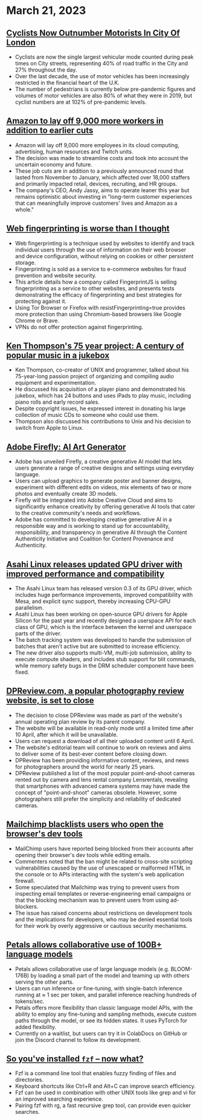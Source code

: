 # March 21, 2023

## [Cyclists Now Outnumber Motorists In City Of London](https://www.forbes.com/sites/carltonreid/2023/03/01/cyclists-now-outnumber-motorists-in-city-of-london/?ref=hackernewsgpt.com)

-   Cyclists are now the single largest vehicular mode counted during peak times on City streets, representing 40% of road traffic in the City and 27% throughout the day.
-   Over the last decade, the use of motor vehicles has been increasingly restricted in the financial heart of the U.K.
-   The number of pedestrians is currently below pre-pandemic figures and volumes of motor vehicles are also 80% of what they were in 2019, but cyclist numbers are at 102% of pre-pandemic levels.

## [Amazon to lay off 9,000 more workers in addition to earlier cuts](https://www.cnbc.com/2023/03/20/amazon-layoffs-company-to-cut-off-9000-more-workers.html?ref=hackernewsgpt.com)

-   Amazon will lay off 9,000 more employees in its cloud computing, advertising, human resources and Twitch units.
-   The decision was made to streamline costs and took into account the uncertain economy and future.
-   These job cuts are in addition to a previously announced round that lasted from November to January, which affected over 18,000 staffers and primarily impacted retail, devices, recruiting, and HR groups.
-   The company's CEO, Andy Jassy, aims to operate leaner this year but remains optimistic about investing in "long-term customer experiences that can meaningfully improve customers' lives and Amazon as a whole."

## [Web fingerprinting is worse than I thought](https://www.bitestring.com/posts/2023-03-19-web-fingerprinting-is-worse-than-I-thought.html?ref=hackernewsgpt.com)

-   Web fingerprinting is a technique used by websites to identify and track individual users through the use of information on their web browser and device configuration, without relying on cookies or other persistent storage.
-   Fingerprinting is sold as a service to e-commerce websites for fraud prevention and website security.
-   This article details how a company called FingerprintJS is selling fingerprinting as a service to other websites, and presents tests demonstrating the efficacy of fingerprinting and best strategies for protecting against it.
-   Using Tor Browser or Firefox with resistFingerprinting=true provides more protection than using Chromium-based browsers like Google Chrome or Brave.
-   VPNs do not offer protection against fingerprinting.

## [Ken Thompson's 75 year project: A century of popular music in a jukebox](https://www.youtube.com/watch?v=kaandEt_pKw&ref=hackernewsgpt.com)

-   Ken Thompson, co-creator of UNIX and programmer, talked about his 75-year-long passion project of organizing and compiling audio equipment and experimentation.
-   He discussed his acquisition of a player piano and demonstrated his jukebox, which has 24 buttons and uses iPads to play music, including piano rolls and early record sales.
-   Despite copyright issues, he expressed interest in donating his large collection of music CDs to someone who could use them.
-   Thompson also discussed his contributions to Unix and his decision to switch from Apple to Linux.

## [Adobe Firefly: AI Art Generator](https://www.adobe.com/sensei/generative-ai/firefly.html?ref=hackernewsgpt.com)

-   Adobe has unveiled Firefly, a creative generative AI model that lets users generate a range of creative designs and settings using everyday language.
-   Users can upload graphics to generate poster and banner designs, experiment with different edits on videos, mix elements of two or more photos and eventually create 3D models.
-   Firefly will be integrated into Adobe Creative Cloud and aims to significantly enhance creativity by offering generative AI tools that cater to the creative community's needs and workflows.
-   Adobe has committed to developing creative generative AI in a responsible way and is working to stand up for accountability, responsibility, and transparency in generative AI through the Content Authenticity Initiative and Coalition for Content Provenance and Authenticity.

## [Asahi Linux releases updated GPU driver with improved performance and compatibility](https://asahilinux.org/2023/03/road-to-vulkan/?ref=hackernewsgpt.com)

-   The Asahi Linux team has released version 0.3 of its GPU driver, which includes huge performance improvements, improved compatibility with Mesa, and explicit sync support, thereby increasing CPU-GPU parallelism.
-   Asahi Linux has been working on open-source GPU drivers for Apple Silicon for the past year and recently designed a userspace API for each class of GPU, which is the interface between the kernel and userspace parts of the driver.
-   The batch tracking system was developed to handle the submission of batches that aren't active but are submitted to increase efficiency.
-   The new driver also supports multi-VM, multi-job submission, ability to execute compute shaders, and includes stub support for blit commands, while memory safety bugs in the DRM scheduler component have been fixed.

## [DPReview.com, a popular photography review website, is set to close](https://www.dpreview.com/news/5901145460/dpreview-com-to-close?ref=hackernewsgpt.com)

-   The decision to close DPReview was made as part of the website's annual operating plan review by its parent company.
-   The website will be available in read-only mode until a limited time after 10 April, after which it will be unavailable.
-   Users can request a download of all their uploaded content until 6 April.
-   The website's editorial team will continue to work on reviews and aims to deliver some of its best-ever content before closing down.
-   DPReview has been providing informative content, reviews, and news for photographers around the world for nearly 25 years.
-   DPReview published a list of the most popular point-and-shoot cameras rented out by camera and lens rental company Lensrentals, revealing that smartphones with advanced camera systems may have made the concept of "point-and-shoot" cameras obsolete. However, some photographers still prefer the simplicity and reliability of dedicated cameras.

## [Mailchimp blacklists users who open the browser's dev tools](http://news.ycombinator.com/item?id=35235732&ref=hackernewsgpt.com)

-   MailChimp users have reported being blocked from their accounts after opening their browser's dev tools while editing emails.
-   Commenters noted that the ban might be related to cross-site scripting vulnerabilities caused by the use of unescaped or malformed HTML in the console or to APIs interacting with the system's web application firewall.
-   Some speculated that Mailchimp was trying to prevent users from inspecting email templates or reverse-engineering email campaigns or that the blocking mechanism was to prevent users from using ad-blockers.
-   The issue has raised concerns about restrictions on development tools and the implications for developers, who may be denied essential tools for their work by overly aggressive or cautious security mechanisms.

## [Petals allows collaborative use of 100B+ language models](https://petals.ml/?ref=hackernewsgpt.com)

-   Petals allows collaborative use of large language models (e.g. BLOOM-176B) by loading a small part of the model and teaming up with others serving the other parts.
-   Users can run inference or fine-tuning, with single-batch inference running at ≈ 1 sec per token, and parallel inference reaching hundreds of tokens/sec.
-   Petals offers more flexibility than classic language model APIs, with the ability to employ any fine-tuning and sampling methods, execute custom paths through the model, or see its hidden states. It uses PyTorch for added flexibility.
-   Currently on a waitlist, but users can try it in ColabDocs on GitHub or join the Discord channel to follow its development.

## [So you've installed `fzf` – now what?](https://andrew-quinn.me/fzf/?ref=hackernewsgpt.com)

-   Fzf is a command line tool that enables fuzzy finding of files and directories.
-   Keyboard shortcuts like Ctrl+R and Alt+C can improve search efficiency.
-   Fzf can be used in combination with other UNIX tools like grep and vi for an improved searching experience.
-   Pairing fzf with rg, a fast recursive grep tool, can provide even quicker searches.
